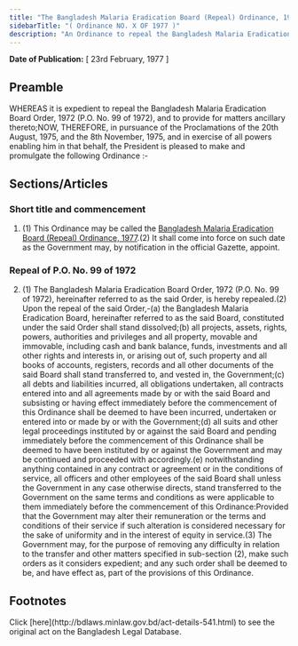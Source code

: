 ```yaml
---
title: "The Bangladesh Malaria Eradication Board (Repeal) Ordinance, 1977"
sidebarTitle: "( Ordinance NO. X OF 1977 )"
description: "An Ordinance to repeal the Bangladesh Malaria Eradication Board Order, 1972."
---
```


**Date of Publication:** [ 23rd February, 1977 ]

## Preamble

WHEREAS it is expedient to repeal the Bangladesh Malaria Eradication Board Order, 1972 (P.O. No. 99 of 1972), and to provide for matters ancillary thereto;NOW, THEREFORE, in pursuance of the Proclamations of the 20th August, 1975, and the 8th November, 1975, and in exercise of all powers enabling him in that behalf, the President is pleased to make and promulgate the following Ordinance :-

## Sections/Articles

### Short title and commencement

1. (1) This Ordinance may be called the [Bangladesh Malaria Eradication Board (Repeal) Ordinance, 1977](/act-541.html "Bangladesh Malaria Eradication Board (Repeal) Ordinance, 1977").(2) It shall come into force on such date as the Government may, by notification in the official Gazette, appoint.

### Repeal of P.O. No. 99 of 1972

2. (1) The Bangladesh Malaria Eradication Board Order, 1972 (P.O. No. 99 of 1972), hereinafter referred to as the said Order, is hereby repealed.(2) Upon the repeal of the said Order,-(a) the Bangladesh Malaria Eradication Board, hereinafter referred to as the said Board, constituted under the said Order shall stand dissolved;(b) all projects, assets, rights, powers, authorities and privileges and all property, movable and immovable, including cash and bank balance, funds, investments and all other rights and interests in, or arising out of, such property and all books of accounts, registers, records and all other documents of the said Board shall stand transferred to, and vested in, the Government;(c) all debts and liabilities incurred, all obligations undertaken, all contracts entered into and all agreements made by or with the said Board and subsisting or having effect immediately before the commencement of this Ordinance shall be deemed to have been incurred, undertaken or entered into or made by or with the Government;(d) all suits and other legal proceedings instituted by or against the said Board and pending immediately before the commencement of this Ordinance shall be deemed to have been instituted by or against the Government and may be continued and proceeded with accordingly.(e) notwithstanding anything contained in any contract or agreement or in the conditions of service, all officers and other employees of the said Board shall unless the Government in any case otherwise directs, stand transferred to the Government on the same terms and conditions as were applicable to them immediately before the commencement of this Ordinance:Provided that the Government may alter their remuneration or the terms and conditions of their service if such alteration is considered necessary for the sake of uniformity and in the interest of equity in service.(3) The Government may, for the purpose of removing any difficulty in relation to the transfer and other matters specified in sub-section (2), make such orders as it considers expedient; and any such order shall be deemed to be, and have effect as, part of the provisions of this Ordinance.

## Footnotes

<Note>
  Click [here](http://bdlaws.minlaw.gov.bd/act-details-541.html) to see the original act on the Bangladesh Legal Database.
</Note>
